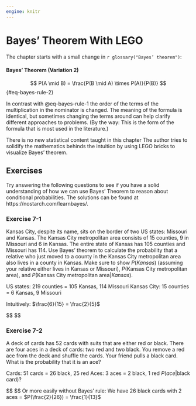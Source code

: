 ```yaml
---
engine: knitr
---
```

# Bayes’ Theorem With LEGO

The chapter starts with a small change in `r glossary("Bayes’ theorem")`: 

::: {#thm-bayes-rule-2}
#### Bayes’ Theorem (Variation 2)

$$
P(A \mid B) = \frac{P(B \mid A) \times P(A)}{P(B)}
$$ {#eq-bayes-rule-2}

In contrast with @eq-bayes-rule-1 the order of the terms of the multiplication in the nominator is changed. The meaning of the formula is identical, but sometimes changing the terms around can help clarify different approaches to problems. (By the way: This is the form of the formula that is most used in the literature.)
:::

There is no new statistical content taught in this chapter The author tries to solidify the mathematics behinds the intuition by using LEGO bricks to visualize Bayes’ theorem.




## Exercises

Try answering the following questions to see if you have a solid understanding of how we can use Bayes’ Theorem to reason about conditional probabilities. The solutions can be found at https://nostarch.com/learnbayes/.

### Exercise 7-1

Kansas City, despite its name, sits on the border of two US states: Missouri and Kansas. The Kansas City metropolitan area consists of 15 counties, 9 in Missouri and 6 in Kansas. The entire state of Kansas has 105 counties and Missouri has 114. Use Bayes’ theorem to calculate the probability that a relative who just moved to a county in the Kansas City metropolitan area also lives in a county in Kansas. Make sure to show $P(Kansas)$ (assuming your relative either lives in Kansas or Missouri), $P(\text{Kansas City metropolitan area})$, and $P(\text{Kansas City metropolitan area}| Kansas)$.

US states: 219 counties = 105 Kansas, 114 Missouri
Kansas City: 15 counties = 6 Kansas, 9 Missouri

Intuitively: $\frac{6}{15} = \frac{2}{5}$


$$
\begin{align*}
P(\text{County in Kansas} | \text{Kansas City}) = \frac{P(\text{Kansas City} | \text{County in Kansas}) \times P(\text{County in Kansas})}{P(\text{Kansas City})} \\
= \frac{\frac{6}{105} \times \frac{105}{219}}{\frac{15}{219}} 
= \frac{\frac{6}{219}}{\frac{15}{219}} 
= \frac{6}{15} 
= \frac{2}{5}

\end{align*}
$$

### Exercise 7-2

A deck of cards has 52 cards with suits that are either red or black. There are four aces in a deck of cards: two red and two black. You remove a red ace from the deck and shuffle the cards. Your friend pulls a black card. What is the probability that it is an ace?

Cards: 51 cards = 26 black, 25 red
Aces: 3 aces = 2 black, 1 red
$P(ace | \text{black card})$?

$$
\begin{align*}
P(ace | \text{black card}) = \frac{P(\text{black card} | ace) \times P(ace))}{P(\text{black card})} \\
= \frac{\frac{2}{3} \times \frac{3}{51}}{\frac{26}{51}} 
= \frac{\frac{6}{153}} {\frac{26}{51}} 
= \frac{6 \times 51} {26 \times 153} 
= \frac{6}{26} \times \frac{1}{3} 
= \frac{2}{26} 
= \frac{1}{13}

\end{align*}
$$
Or more easily without Bayes’ rule: We have 26 black cards with 2 aces = $P(\frac{2}{26}) = \frac{1}{13}$
